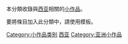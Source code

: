 {{hiddencat}}
本分類收錄與[[西亚|西亚]]相關的[[Wikipedia:小作品|小作品]]。

要將條目加入此分類中，請使用'''{{tl|WAsia-stub}}'''模板。

[[Category:小作品类别|Category:小作品类别]]
[[Category:西亚|]]
[[Category:亚洲小作品|Category:亚洲小作品]]